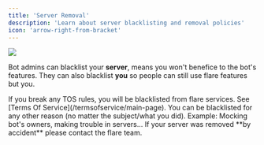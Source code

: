 ---
title: 'Server Removal'
description: 'Learn about server blacklisting and removal policies'
icon: 'arrow-right-from-bracket'
---
<Frame>
  <img src="/images/common-issues/serverremoval.png" />
</Frame>

Bot admins can blacklist your **server**, means you won't benefice to the bot's features.
They can also blacklist **you** so people can still use flare features but you.

<Accordion title="Discord / Bot TOS violation" icon="scale-balanced">
  If you break any TOS rules, you will be blacklisted from flare services.
  See [Terms Of Service](/termsofservice/main-page).
</Accordion>

<Accordion title="Other Reasons" icon="gear">
  You can be blacklisted for any other reason (no matter the subject/what you did).
  Example: Mocking bot's owners, making trouble in servers...
</Accordion>

<Warning>
  If your server was removed **by accident** please contact the flare team.
</Warning> 